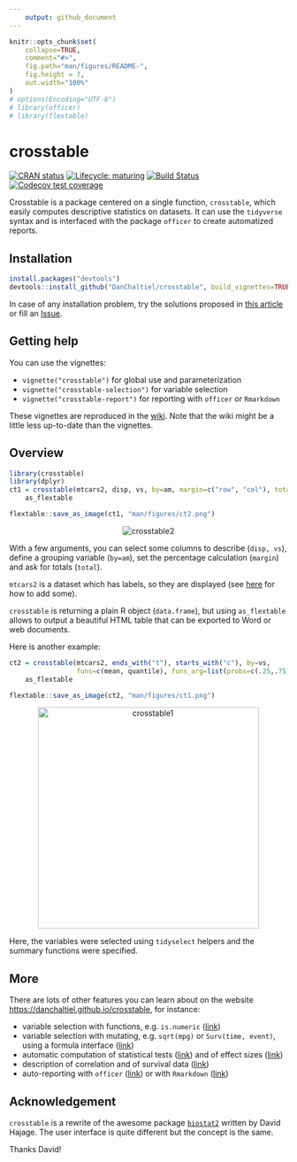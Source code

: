 ```yaml
---
    output: github_document
---
```


<!-- README.md is generated from README.Rmd. Please edit that file -->

```r
knitr::opts_chunk$set(
    collapse=TRUE,
    comment="#>",
    fig.path="man/figures/README-",
    fig.height = 7,
    out.width="100%"
)
# options(Encoding="UTF-8")
# library(officer)
# library(flextable)
```



# crosstable
<!-- badges: start -->
[![CRAN status](https://www.r-pkg.org/badges/version/crosstable)](https://CRAN.R-project.org/package=crosstable)
[![Lifecycle: maturing](https://img.shields.io/badge/lifecycle-maturing-blue.svg)](https://www.tidyverse.org/lifecycle/#maturing)
[![Build Status](https://travis-ci.org/DanChaltiel/crosstable.svg?branch=master)](https://travis-ci.org/DanChaltiel/crosstable)
[![Codecov test coverage](https://codecov.io/gh/DanChaltiel/crosstable/branch/master/graph/badge.svg)](https://codecov.io/gh/DanChaltiel/crosstable?branch=master)
<!-- badges: end -->

Crosstable is a package centered on a single function, `crosstable`, which easily computes descriptive statistics on datasets. It can use the `tidyverse` syntax and is interfaced with the package `officer` to create automatized reports.

## Installation

```r
install.packages("devtools")
devtools::install_github("DanChaltiel/crosstable", build_vignettes=TRUE)
```

In case of any installation problem, try the solutions proposed in [this article](file:///F:/GITHUB/crosstable/docs/articles/crosstable-install.html) or fill an [Issue](https://github.com/DanChaltiel/crosstable/issues).

## Getting help

You can use the vignettes: 

+ `vignette("crosstable")` for global use and parameterization 
+ `vignette("crosstable-selection")` for variable selection 
+ `vignette("crosstable-report")` for reporting with `officer` or `Rmarkdown`

These vignettes are reproduced in the [wiki](https://github.com/DanChaltiel/crosstable/wiki). Note that the wiki might be a little less up-to-date than the vignettes.

## Overview


```r
library(crosstable)
library(dplyr)
ct1 = crosstable(mtcars2, disp, vs, by=am, margin=c("row", "col"), total="both") %>%
    as_flextable
```

```r
flextable::save_as_image(ct1, "man/figures/ct2.png")
```

<p align="center">
  <img src="man/figures/ct2.png" alt="crosstable2">
</p>

With a few arguments, you can select some columns to describe (`disp, vs`), define a grouping variable (`by=am`), set the percentage calculation (`margin`) and ask for totals (`total`). 

`mtcars2` is a dataset which has labels, so they are displayed (see [here](https://danchaltiel.github.io/crosstable/articles/crosstable.html#dataset-modified-mtcars) for how to add some). 

`crosstable` is returning a plain R object (`data.frame`), but using `as_flextable` allows to output a beautiful HTML table that can be exported to Word or web documents.

Here is another example:

```r
ct2 = crosstable(mtcars2, ends_with("t"), starts_with("c"), by=vs, 
                 funs=c(mean, quantile), funs_arg=list(probs=c(.25,.75), digits=3)) %>% 
    as_flextable
```

```r
flextable::save_as_image(ct2, "man/figures/ct1.png")
```

<p align="center">
  <img src="man/figures/ct1.png" alt="crosstable1" height="400">
</p>


Here, the variables were selected using `tidyselect` helpers and the summary functions were specified.

## More

There are lots of other features you can learn about on the website [https://danchaltiel.github.io/crosstable](https://danchaltiel.github.io/crosstable), for instance:

 - variable selection with functions, e.g. `is.numeric` ([link](https://danchaltiel.github.io/crosstable/articles/crosstable-selection.html#select-with-predicate-functions))
 - variable selection with mutating, e.g. `sqrt(mpg)` or `Surv(time, event)`, using a formula interface ([link](https://danchaltiel.github.io/crosstable/articles/crosstable-selection.html#select-with-a-formula))
 - automatic computation of statistical tests ([link](https://danchaltiel.github.io/crosstable/articles/crosstable.html#tests)) and of effect sizes ([link](https://danchaltiel.github.io/crosstable/articles/crosstable.html#effects))
 - description of correlation and of survival data ([link](https://danchaltiel.github.io/crosstable/articles/crosstable.html#miscellaneous-1))
 - auto-reporting with `officer` ([link](https://danchaltiel.github.io/crosstable/articles/crosstable-report.html#create-reports-with-officer)) or with `Rmarkdown` ([link](https://danchaltiel.github.io/crosstable/articles/crosstable-report.html#create-reports-with-rmarkdown))



## Acknowledgement

`crosstable` is a rewrite of the awesome package [`biostat2`](https://github.com/eusebe/biostat2) written by David Hajage. The user interface is quite different but the concept is the same.

Thanks David!
